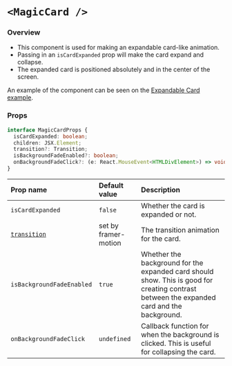 # `<MagicCard />`

### Overview

- This component is used for making an expandable card-like animation.
- Passing in an `isCardExpanded` prop will make the card expand and collapse.
- The expanded card is positioned absolutely and in the center of the screen.

An example of the component can be seen on the [Expandable Card example](/examples/expandable-card).

### Props

```ts
interface MagicCardProps {
  isCardExpanded: boolean;
  children: JSX.Element;
  transition?: Transition;
  isBackgroundFadeEnabled?: boolean;
  onBackgroundFadeClick?: (e: React.MouseEvent<HTMLDivElement>) => void;
}
```

| Prop name                                                 | Default value        | Description                                                                                                                                |
| :-------------------------------------------------------- | :------------------- | :----------------------------------------------------------------------------------------------------------------------------------------- |
| `isCardExpanded`                                          | `false`              | Whether the card is expanded or not.                                                                                                       |
| [`transition`](https://www.framer.com/motion/transition/) | set by framer-motion | The transition animation for the card.                                                                                                     |
| `isBackgroundFadeEnabled`                                 | `true`               | Whether the background for the expanded card should show. This is good for creating contrast between the expanded card and the background. |
| `onBackgroundFadeClick`                                   | `undefined`          | Callback function for when the background is clicked. This is useful for collapsing the card.                                              |
